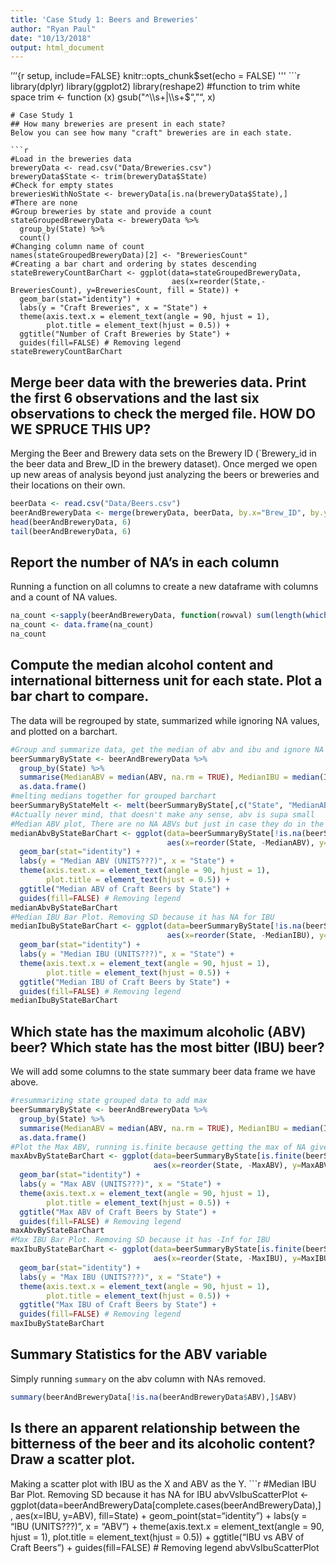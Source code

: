 ```yaml
---
title: 'Case Study 1: Beers and Breweries'
author: "Ryan Paul"
date: "10/13/2018"
output: html_document
---
```


'''{r setup, include=FALSE}
knitr::opts_chunk$set(echo = FALSE)
'''
```r
library(dplyr)
library(ggplot2)
library(reshape2)
#function to trim white space
trim <- function (x) gsub("^\\s+|\\s+$", "", x)
```
# Case Study 1
## How many breweries are present in each state?
Below you can see how many "craft" breweries are in each state.

```r
#Load in the breweries data
breweryData <- read.csv("Data/Breweries.csv")
breweryData$State <- trim(breweryData$State)
#Check for empty states
breweriesWithNoState <- breweryData[is.na(breweryData$State),]
#There are none
#Group breweries by state and provide a count
stateGroupedBreweryData <- breweryData %>%
  group_by(State) %>%
  count()
#Changing column name of count
names(stateGroupedBreweryData)[2] <- "BreweriesCount"
#Creating a bar chart and ordering by states descending
stateBreweryCountBarChart <- ggplot(data=stateGroupedBreweryData,
                                    aes(x=reorder(State,-BreweriesCount), y=BreweriesCount, fill = State)) +
  geom_bar(stat="identity") +
  labs(y = "Craft Breweries", x = "State") +
  theme(axis.text.x = element_text(angle = 90, hjust = 1),
        plot.title = element_text(hjust = 0.5)) +
  ggtitle("Number of Craft Breweries by State") +
  guides(fill=FALSE) # Removing legend
stateBreweryCountBarChart
```

## Merge beer data with the breweries data. Print the first 6 observations and the last six observations to check the merged file. HOW DO WE SPRUCE THIS UP?
Merging the Beer and Brewery data sets on the Brewery ID (`Brewery_id in the beer data and Brew_ID in the brewery dataset). Once merged we open up new areas of analysis beyond just analyzing the beers or breweries and their locations on their own.
```r
beerData <- read.csv("Data/Beers.csv")
beerAndBreweryData <- merge(breweryData, beerData, by.x="Brew_ID", by.y="Brewery_id")
head(beerAndBreweryData, 6)
tail(beerAndBreweryData, 6)
```

## Report the number of NA's in each column
Running a function on all columns to create a new dataframe with columns and a count of NA values.
```r
na_count <-sapply(beerAndBreweryData, function(rowval) sum(length(which(is.na(rowval)))))
na_count <- data.frame(na_count)
na_count
```

## Compute the median alcohol content and international bitterness unit for each state. Plot a bar chart to compare.
The data will be regrouped by state, summarized while ignoring NA values, and plotted on a barchart.
```r
#Group and summarize data, get the median of abv and ibu and ignore NA
beerSummaryByState <- beerAndBreweryData %>%
  group_by(State) %>%
  summarise(MedianABV = median(ABV, na.rm = TRUE), MedianIBU = median(IBU, na.rm = TRUE)) %>%
  as.data.frame()
#melting medians together for grouped barchart
beerSummaryByStateMelt <- melt(beerSummaryByState[,c("State", "MedianABV", "MedianIBU")], value.name = "MedianValue")
#Actually never mind, that doesn't make any sense, abv is supa small
#Median ABV plot, There are no NA ABVs but just in case they do in the future
medianAbvByStateBarChart <- ggplot(data=beerSummaryByState[!is.na(beerSummaryByState$MedianABV),],
                                   aes(x=reorder(State, -MedianABV), y=MedianABV, fill = State)) +
  geom_bar(stat="identity") +
  labs(y = "Median ABV (UNITS???)", x = "State") +
  theme(axis.text.x = element_text(angle = 90, hjust = 1),
        plot.title = element_text(hjust = 0.5)) +
  ggtitle("Median ABV of Craft Beers by State") +
  guides(fill=FALSE) # Removing legend
medianAbvByStateBarChart
#Median IBU Bar Plot. Removing SD because it has NA for IBU
medianIbuByStateBarChart <- ggplot(data=beerSummaryByState[!is.na(beerSummaryByState$MedianIBU),] , 
                                   aes(x=reorder(State, -MedianIBU), y=MedianIBU, fill = State)) +
  geom_bar(stat="identity") +
  labs(y = "Median IBU (UNITS???)", x = "State") +
  theme(axis.text.x = element_text(angle = 90, hjust = 1),
        plot.title = element_text(hjust = 0.5)) +
  ggtitle("Median IBU of Craft Beers by State") +
  guides(fill=FALSE) # Removing legend
medianIbuByStateBarChart
```

## Which state has the maximum alcoholic (ABV) beer? Which state has the most bitter (IBU) beer?
We will add some columns to the state summary beer data frame we have above.
```r
#resummarizing state grouped data to add max
beerSummaryByState <- beerAndBreweryData %>%
  group_by(State) %>%
  summarise(MedianABV = median(ABV, na.rm = TRUE), MedianIBU = median(IBU, na.rm = TRUE), MaxABV = max(ABV, na.rm = TRUE), MaxIBU = max(IBU, na.rm = TRUE)) %>%
  as.data.frame()
#Plot the Max ABV, running is.finite because getting the max of NA give -Int, not an issue for ABV, but just to be consistent and if the data from one state is missing like SD's IBU, i'll keep it in.
maxAbvByStateBarChart <- ggplot(data=beerSummaryByState[is.finite(beerSummaryByState$MaxABV),],
                                aes(x=reorder(State, -MaxABV), y=MaxABV, fill = State)) +
  geom_bar(stat="identity") +
  labs(y = "Max ABV (UNITS???)", x = "State") +
  theme(axis.text.x = element_text(angle = 90, hjust = 1),
        plot.title = element_text(hjust = 0.5)) +
  ggtitle("Max ABV of Craft Beers by State") +
  guides(fill=FALSE) # Removing legend
maxAbvByStateBarChart
#Max IBU Bar Plot. Removing SD because it has -Inf for IBU
maxIbuByStateBarChart <- ggplot(data=beerSummaryByState[is.finite(beerSummaryByState$MaxIBU),] , 
                                aes(x=reorder(State, -MaxIBU), y=MaxIBU, fill = State)) +
  geom_bar(stat="identity") +
  labs(y = "Max IBU (UNITS???)", x = "State") +
  theme(axis.text.x = element_text(angle = 90, hjust = 1),
        plot.title = element_text(hjust = 0.5)) +
  ggtitle("Max IBU of Craft Beers by State") +
  guides(fill=FALSE) # Removing legend
maxIbuByStateBarChart
```

## Summary Statistics for the ABV variable
Simply running `summary` on the abv column with NAs removed.
```r
summary(beerAndBreweryData[!is.na(beerAndBreweryData$ABV),]$ABV)
```

## Is there an apparent relationship between the bitterness of the beer and its alcoholic content? Draw a scatter plot.
Making a scatter plot with IBU as the X and ABV as the Y.
```r
#Median IBU Bar Plot. Removing SD because it has NA for IBU
abvVsIbuScatterPlot <- ggplot(data=beerAndBreweryData[complete.cases(beerAndBreweryData),] , 
                              aes(x=IBU, y=ABV), fill=State) +
  geom_point(stat="identity") +
  labs(y = "IBU (UNITS???)", x = "ABV") +
  theme(axis.text.x = element_text(angle = 90, hjust = 1),
        plot.title = element_text(hjust = 0.5)) +
  ggtitle("IBU vs ABV of Craft Beers") +
  guides(fill=FALSE) # Removing legend
abvVsIbuScatterPlot